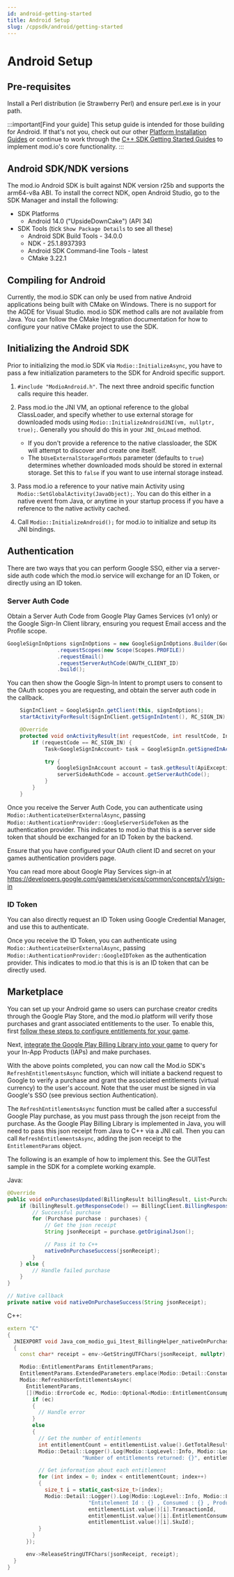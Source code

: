 ```yaml
---
id: android-getting-started
title: Android Setup
slug: /cppsdk/android/getting-started
---
```


# Android Setup

## Pre-requisites

Install a Perl distribution (ie Strawberry Perl) and ensure perl.exe is in your path.

:::important[Find your guide]
This setup guide is intended for those building for Android. If that's not you, check out our other [Platform Installation Guides](/cppsdk/installation/#platform-installation-guides) or continue to work through the [C++ SDK Getting Started Guides](/cppsdk/#getting-started) to implement mod.io's core functionality.
:::

## Android SDK/NDK versions

The mod.io Android SDK is built against NDK version r25b and supports the arm64-v8a ABI. To install the correct NDK, open Android Studio, go to the SDK Manager and install the following: 

* SDK Platforms
  * Android 14.0 ("UpsideDownCake") (API 34)
* SDK Tools (tick `Show Package Details` to see all these)
  * Android SDK Build Tools - 34.0.0
  * NDK - 25.1.8937393
  * Android SDK Command-line Tools - latest
  * CMake 3.22.1

## Compiling for Android

Currently, the mod.io SDK can only be used from native Android applications being built with CMake on Windows. There is no support for the AGDE for Visual Studio. mod.io SDK method calls are not available from Java. You can follow the CMake Integration documentation for how to configure your native CMake project to use the SDK.

## Initializing the Android SDK

Prior to initializing the mod.io SDK via `Modio::InitializeAsync`, you have to pass a few initialization parameters to the SDK for Android specific support.

1. `#include "ModioAndroid.h"`. The next three android specific function calls require this header. 

2. Pass mod.io the JNI VM, an optional reference to the global ClassLoader, and specify whether to use external storage for downloaded mods using `Modio::InitializeAndroidJNI(vm, nullptr, true);`. Generally you should do this in your `JNI_OnLoad` method. 
   * If you don't provide a reference to the native classloader, the SDK will attempt to discover and create one itself.
   * The `bUseExternalStorageForMods` parameter (defaults to `true`) determines whether downloaded mods should be stored in external storage. Set this to `false` if you want to use internal storage instead.

3. Pass mod.io a reference to your native main Activity using `Modio::SetGlobalActivity(JavaObject);`. You can do this either in a native event from Java, or anytime in your startup process if you have a reference to the native activity cached.

4. Call `Modio::InitializeAndroid();` for mod.io to initialize and setup its JNI bindings.

## Authentication

There are two ways that you can perform Google SSO, either via a server-side auth code which the mod.io service will exchange for an ID Token, or directly using an ID token.

### Server Auth Code

Obtain a Server Auth Code from Google Play Games Services (v1 only) or the Google Sign-In Client library, ensuring you request Email access and the Profile scope.

```java
GoogleSignInOptions signInOptions = new GoogleSignInOptions.Builder(GoogleSignInOptions.DEFAULT_GAMES_SIGN_IN)
                .requestScopes(new Scope(Scopes.PROFILE))
                .requestEmail()
                .requestServerAuthCode(OAUTH_CLIENT_ID)
                .build();
```

You can then show the Google Sign-In Intent to prompt users to consent to the OAuth scopes you are requesting, and obtain the server auth code in the callback.

```java
    SignInClient = GoogleSignIn.getClient(this, signInOptions);
    startActivityForResult(SignInClient.getSignInIntent(), RC_SIGN_IN);

    @Override
    protected void onActivityResult(int requestCode, int resultCode, Intent intent) {
        if (requestCode == RC_SIGN_IN) {
            Task<GoogleSignInAccount> task = GoogleSignIn.getSignedInAccountFromIntent(intent);

            try {
                GoogleSignInAccount account = task.getResult(ApiException.class);
                serverSideAuthCode = account.getServerAuthCode();
            }
        }
    }
```

Once you receive the Server Auth Code, you can authenticate using `Modio::AuthenticateUserExternalAsync`, passing `Modio::AuthenticationProvider::GoogleServerSideToken` as the authentication provider. This indicates to mod.io that this is a server side token that should be exchanged for an ID Token by the backend.

Ensure that you have configured your OAuth client ID and secret on your games authentication providers page.

You can read more about Google Play Services sign-in at https://developers.google.com/games/services/common/concepts/v1/sign-in

### ID Token

You can also directly request an ID Token using Google Credential Manager, and use this to authenticate.

Once you receive the ID Token, you can authenticate using `Modio::AuthenticateUserExternalAsync`, passing `Modio::AuthenticationProvider::GoogleIDToken` as the authentication provider. This indicates to mod.io that this is is an ID token that can be directly used.

## Marketplace

You can set up your Android game so users can purchase creator credits through the Google Play Store, and the mod.io platform will verify those purchases and grant associated entitlements to the user. To enable this, first [follow these steps to configure entitlements for your game](https://docs.mod.io/platforms/google/marketplace). 

Next, [integrate the Google Play Billing Library into your game](https://developer.android.com/google/play/billing/integrate) to query for your In-App Products (IAPs) and make purchases. 

With the above points completed, you can now call the Mod.io SDK's `RefreshEntitlementsAsync` function, which will initiate a backend request to Google to verify a purchase and grant the associated entitlements (virtual currency) to the user's account. Note that the user must be signed in via Google's SSO (see previous section Authentication). 

The `RefreshEntitlementsAsync` function must be called after a successful Google Play purchase, as you must pass through the json receipt from the purchase. As the Google Play Billing Library is implemented in Java, you will need to pass this json receipt from Java to C++ via a JNI call. Then you can call `RefreshEntitlementsAsync`, adding the json receipt to the `EntitlementParams` object. 

The following is an example of how to implement this. See the GUITest sample in the SDK for a complete working example. 

Java:
```java
@Override
public void onPurchasesUpdated(BillingResult billingResult, List<Purchase> purchases) {
    if (billingResult.getResponseCode() == BillingClient.BillingResponseCode.OK && purchases != null) {
        // Successful purchase
        for (Purchase purchase : purchases) {
            // Get the json receipt
            String jsonReceipt = purchase.getOriginalJson();

            // Pass it to C++
            nativeOnPurchaseSuccess(jsonReceipt);
        }
    } else {
        // Handle failed purchase
    }
}

// Native callback
private native void nativeOnPurchaseSuccess(String jsonReceipt);
```

C++:
```cpp
extern "C"
{
  JNIEXPORT void Java_com_modio_gui_1test_BillingHelper_nativeOnPurchaseSuccess(JNIEnv* env, jclass clazz, jstring jsonReceipt) 
  {
    const char* receipt = env->GetStringUTFChars(jsonReceipt, nullptr);

    Modio::EntitlementParams EntitlementParams;
    EntitlementParams.ExtendedParameters.emplace(Modio::Detail::Constants::APIStrings::Receipt, receipt);
    Modio::RefreshUserEntitlementsAsync(
      EntitlementParams,
      [](Modio::ErrorCode ec, Modio::Optional<Modio::EntitlementConsumptionStatusList> entitlementList) {
        if (ec)
        {
          // Handle error
        }
        else
        {
          // Get the number of entitlements
          int entitlementCount = entitlementList.value().GetTotalResultCount();
          Modio::Detail::Logger().Log(Modio::LogLevel::Info, Modio::LogCategory::Test,
                        "Number of entitlements returned: {}", entitlementCount);

          // Get information about each entitlement
          for (int index = 0; index < entitlementCount; index++)
          {
            size_t i = static_cast<size_t>(index);
            Modio::Detail::Logger().Log(Modio::LogLevel::Info, Modio::LogCategory::Test,
                          "Entitelement Id : {} , Consumed : {} , ProductId : {} ",
                          entitlementList.value()[i].TransactionId,
                          entitlementList.value()[i].EntitlementConsumed,
                          entitlementList.value()[i].SkuId);
          }
        }
      });

      env->ReleaseStringUTFChars(jsonReceipt, receipt);
  }
}
```
